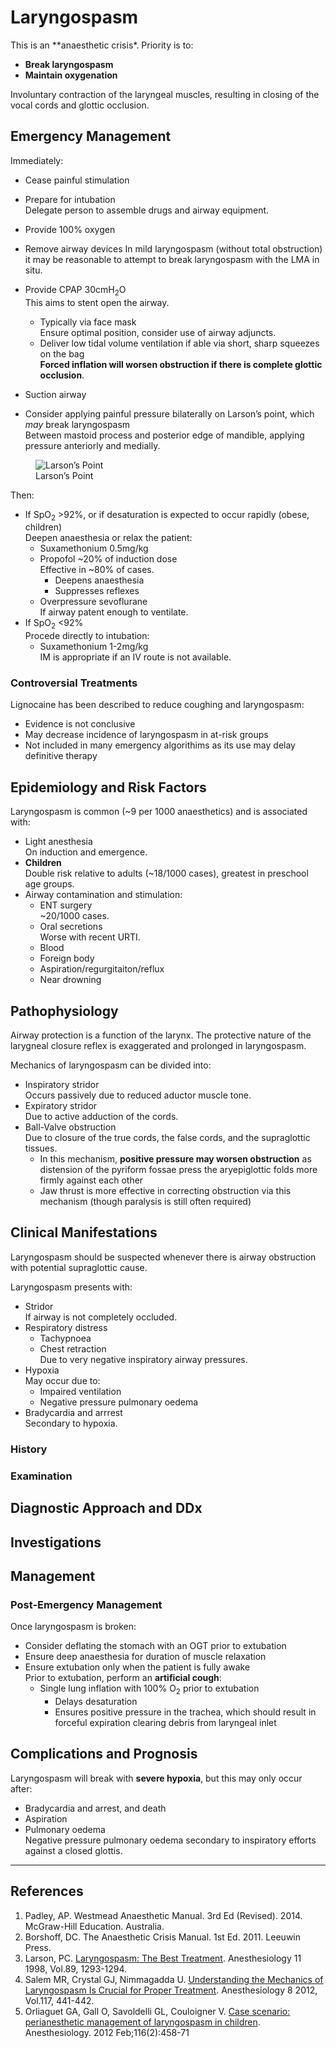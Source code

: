 # Laryngospasm

:::danger
This is an **anaesthetic crisis*. Priority is to:

* **Break laryngospasm**
* **Maintain oxygenation**
:::

Involuntary contraction of the laryngeal muscles, resulting in closing of the vocal cords and glottic occlusion.


## Emergency Management

Immediately:

* Cease painful stimulation
* Prepare for intubation  
Delegate person to assemble drugs and airway equipment.

* Provide 100% oxygen
* Remove airway devices 
In mild laryngospasm (without total obstruction) it may be reasonable to attempt to break laryngospasm with the LMA in situ.
* Provide CPAP 30cmH~2~O  
This aims to stent open the airway.
	* Typically via face mask  
	Ensure optimal position, consider use of airway adjuncts.
	* Deliver low tidal volume ventilation if able via short, sharp squeezes on the bag  
	**Forced inflation will worsen obstruction if there is complete glottic occlusion**.
* Suction airway
* Consider applying painful pressure bilaterally on Larson's point, which *may* break laryngospasm  
Between mastoid process and posterior edge of mandible, applying pressure anteriorly and medially.  

:::column-margin
![Larson's Point](/resources/larson.png)
:::

Then:

* If SpO~2~ >92%, or if desaturation is expected to occur rapidly (obese, children)  
Deepen anaesthesia or relax the patient:
	* Suxamethonium 0.5mg/kg
	* Propofol ~20% of induction dose  
	Effective in ~80% of cases.
		* Deepens anaesthesia
		* Suppresses reflexes
	* Overpressure sevoflurane  
	If airway patent enough to ventilate.


* If SpO~2~ <92%  
Procede directly to intubation:
	* Suxamethonium 1-2mg/kg  
	IM is appropriate if an IV route is not available.

### Controversial Treatments

Lignocaine has been described to reduce coughing and laryngospasm:

* Evidence is not conclusive
* May decrease incidence of laryngospasm in at-risk groups
* Not included in many emergency algorithims as its use may delay definitive therapy

## Epidemiology and Risk Factors

Laryngospasm is common (~9 per 1000 anaesthetics) and is associated with:

* Light anesthesia  
On induction and emergence.
* **Children**  
Double risk relative to adults (~18/1000 cases), greatest in preschool age groups.
* Airway contamination and stimulation:
	* ENT surgery  
	~20/1000 cases.
	* Oral secretions  
	Worse with recent URTI.
	* Blood
	* Foreign body
	* Aspiration/regurgitaiton/reflux
	* Near drowning


## Pathophysiology

Airway protection is a function of the larynx. The protective nature of the larygneal closure reflex is exaggerated and prolonged in laryngospasm.

Mechanics of laryngospasm can be divided into:

* Inspiratory stridor  
Occurs passively due to reduced aductor muscle tone.
* Expiratory stridor  
Due to active adduction of the cords.
* Ball-Valve obstruction  
Due to closure of the true cords, the false cords, and the supraglottic tissues.
	* In this mechanism, **positive pressure may worsen obstruction** as distension of the pyriform fossae press the aryepiglottic folds more firmly against each other
	* Jaw thrust is more effective in correcting obstruction via this mechanism (though paralysis is still often required)


## Clinical Manifestations

Laryngospasm should be suspected whenever there is airway obstruction with potential supraglottic cause.

Laryngospasm presents with:

* Stridor  
If airway is not completely occluded.
* Respiratory distress
	* Tachypnoea
	* Chest retraction  
	Due to very negative inspiratory airway pressures.
* Hypoxia  
May occur due to:
	* Impaired ventilation
	* Negative pressure pulmonary oedema
* Bradycardia and arrrest  
Secondary to hypoxia.


### History

### Examination

## Diagnostic Approach and DDx

## Investigations

## Management

### Post-Emergency Management

Once laryngospasm is broken:

* Consider deflating the stomach with an OGT prior to extubation
* Ensure deep anaesthesia for duration of muscle relaxation
* Ensure extubation only when the patient is fully awake  
Prior to extubation, perform an **artificial cough**:
	* Single lung inflation with 100% O~2~ prior to extubation
		* Delays desaturation
		* Ensures positive pressure in the trachea, which should result in forceful expiration clearing debris from laryngeal inlet

## Complications and Prognosis

Laryngospasm will break with **severe hypoxia**, but this may only occur after:

* Bradycardia and arrest, and death
* Aspiration
* Pulmonary oedema  
Negative pressure pulmonary oedema secondary to inspiratory efforts against a closed glottis.


---

## References

1. Padley, AP. Westmead Anaesthetic Manual. 3rd Ed (Revised). 2014. McGraw-Hill Education. Australia.
2. Borshoff, DC. The Anaesthetic Crisis Manual. 1st Ed. 2011. Leeuwin Press.
3. Larson, PC. [Laryngospasm: The Best Treatment](http://anesthesiology.pubs.asahq.org/article.aspx?articleid=1947036). Anesthesiology 11 1998, Vol.89, 1293-1294.
4. Salem MR, Crystal GJ, Nimmagadda U. [Understanding the Mechanics of Laryngospasm Is Crucial for Proper Treatment](http://anesthesiology.pubs.asahq.org/article.aspx?articleid=1934249). Anesthesiology 8 2012, Vol.117, 441-442.
5. Orliaguet GA, Gall O, Savoldelli GL, Couloigner V. [Case scenario: perianesthetic management of laryngospasm in children](http://anesthesiology.pubs.asahq.org/article.aspx?articleid=1934030). Anesthesiology. 2012 Feb;116(2):458-71